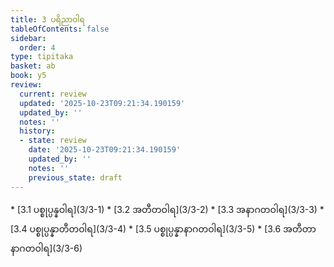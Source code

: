 ```yaml
---
title: 3 ပရိညာဝါရ
tableOfContents: false
sidebar:
  order: 4
type: tipitaka
basket: ab
book: y5
review:
  current: review
  updated: '2025-10-23T09:21:34.190159'
  updated_by: ''
  notes: ''
  history:
  - state: review
    date: '2025-10-23T09:21:34.190159'
    updated_by: ''
    notes: ''
    previous_state: draft
---
```



<ReviewStatus review={frontmatter.review} showDetails={true} />

<HypothesisAnnotation frontmatter={frontmatter} />

<DynamicBreadcrumb />



<TableOfContents book="y5" section="3">
* [3.1 ပစ္စုပ္ပန္နဝါရ](3/3-1)
* [3.2 အတီတဝါရ](3/3-2)
* [3.3 အနာဂတဝါရ](3/3-3)
* [3.4 ပစ္စုပ္ပန္နာတီတဝါရ](3/3-4)
* [3.5 ပစ္စုပ္ပန္နာနာဂတဝါရ](3/3-5)
* [3.6 အတီတာနာဂတဝါရ](3/3-6)
</TableOfContents>